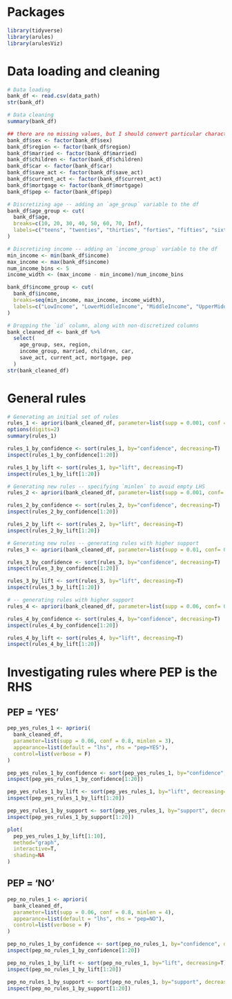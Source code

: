 # Packages
```r
library(tidyverse)
library(arules)
library(arulesViz)
```

# Data loading and cleaning
```r
# Data loading
bank_df <- read.csv(data_path)
str(bank_df)

# Data cleaning
summary(bank_df)

## there are no missing values, but I should convert particular character variables into factor variables
bank_df$sex <- factor(bank_df$sex)
bank_df$region <- factor(bank_df$region)
bank_df$married <- factor(bank_df$married)
bank_df$children <- factor(bank_df$children)
bank_df$car <- factor(bank_df$car)
bank_df$save_act <- factor(bank_df$save_act)
bank_df$current_act <- factor(bank_df$current_act)
bank_df$mortgage <- factor(bank_df$mortgage)
bank_df$pep <- factor(bank_df$pep)

# Discretizing age -- adding an `age_group` variable to the df
bank_df$age_group <- cut(
  bank_df$age,
  breaks=c(10, 20, 30, 40, 50, 60, 70, Inf),
  labels=c("teens", "twenties", "thirties", "forties", "fifties", "sixties", "seventies+")
)

# Discretizing income -- adding an `income_group` variable to the df
min_income <- min(bank_df$income)
max_income <- max(bank_df$income)
num_income_bins <- 5
income_width <- (max_income - min_income)/num_income_bins

bank_df$income_group <- cut(
  bank_df$income,
  breaks=seq(min_income, max_income, income_width),
  labels=c("LowIncome", "LowerMiddleIncome", "MiddleIncome", "UpperMiddleIncome", "UpperIncome")
) 

# Dropping the `id` column, along with non-discretized columns
bank_cleaned_df <- bank_df %>%
  select(
    age_group, sex, region,
    income_group, married, children, car,
    save_act, current_act, mortgage, pep
  )
str(bank_cleaned_df)

```

# General rules
```r
# Generating an initial set of rules
rules_1 <- apriori(bank_cleaned_df, parameter=list(supp = 0.001, conf = 0.8))
options(digits=2)
summary(rules_1)

rules_1_by_confidence <- sort(rules_1, by="confidence", decreasing=T)
inspect(rules_1_by_confidence[1:20])

rules_1_by_lift <- sort(rules_1, by="lift", decreasing=T)
inspect(rules_1_by_lift[1:20])

# Generating new rules -- specifying `minlen` to avoid empty LHS
rules_2 <- apriori(bank_cleaned_df, parameter=list(supp = 0.001, conf= 0.8, minlen = 3))

rules_2_by_confidence <- sort(rules_2, by="confidence", decreasing=T)
inspect(rules_2_by_confidence[1:20])

rules_2_by_lift <- sort(rules_2, by="lift", decreasing=T)
inspect(rules_2_by_lift[1:20])

# Generating new rules -- generating rules with higher support
rules_3 <- apriori(bank_cleaned_df, parameter=list(supp = 0.01, conf= 0.8, minlen = 3))

rules_3_by_confidence <- sort(rules_3, by="confidence", decreasing=T)
inspect(rules_3_by_confidence[1:20])

rules_3_by_lift <- sort(rules_3, by="lift", decreasing=T)
inspect(rules_3_by_lift[1:20])

# -- generating rules with higher support
rules_4 <- apriori(bank_cleaned_df, parameter=list(supp = 0.06, conf= 0.8, minlen = 3))

rules_4_by_confidence <- sort(rules_4, by="confidence", decreasing=T)
inspect(rules_4_by_confidence[1:20])

rules_4_by_lift <- sort(rules_4, by="lift", decreasing=T)
inspect(rules_4_by_lift[1:20])


```

# Investigating rules where PEP is the RHS
## PEP = 'YES'
```r
pep_yes_rules_1 <- apriori(
  bank_cleaned_df,
  parameter=list(supp = 0.06, conf = 0.8, minlen = 3),
  appearance=list(default = "lhs", rhs = "pep=YES"),
  control=list(verbose = F)
)

pep_yes_rules_1_by_confidence <- sort(pep_yes_rules_1, by="confidence", decreasing=T)
inspect(pep_yes_rules_1_by_confidence[1:20])

pep_yes_rules_1_by_lift <- sort(pep_yes_rules_1, by="lift", decreasing=T)
inspect(pep_yes_rules_1_by_lift[1:20])

pep_yes_rules_1_by_support <- sort(pep_yes_rules_1, by="support", decreasing=T)
inspect(pep_yes_rules_1_by_support[1:20])

plot(
  pep_yes_rules_1_by_lift[1:10],
  method="graph",
  interactive=T,
  shading=NA
)

```

## PEP = 'NO'
```r
pep_no_rules_1 <- apriori(
  bank_cleaned_df,
  parameter=list(supp = 0.06, conf = 0.8, minlen = 4),
  appearance=list(default = "lhs", rhs = "pep=NO"),
  control=list(verbose = F)
)

pep_no_rules_1_by_confidence <- sort(pep_no_rules_1, by="confidence", decreasing=T)
inspect(pep_no_rules_1_by_confidence[1:20])

pep_no_rules_1_by_lift <- sort(pep_no_rules_1, by="lift", decreasing=T)
inspect(pep_no_rules_1_by_lift[1:20])

pep_no_rules_1_by_support <- sort(pep_no_rules_1, by="support", decreasing=T)
inspect(pep_no_rules_1_by_support[1:20])


```

